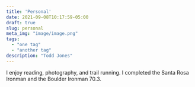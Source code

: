 ```yaml
---
title: 'Personal'
date: 2021-09-08T10:17:59-05:00
draft: true
slug: personal
meta_img: "image/image.png"
tags:
  - "one tag"
  - "another tag"
description: "Todd Jones"
---
```


I enjoy reading, photography, and trail running. I completed the Santa Rosa Ironman and the Boulder Ironman 70.3. 
